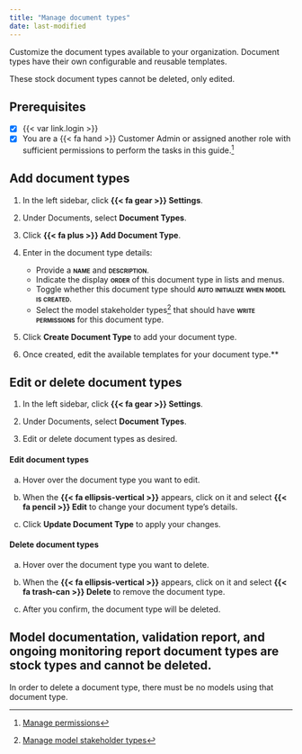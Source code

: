```yaml
---
title: "Manage document types"
date: last-modified
---
```


Customize the document types available to your organization. Document types have their own configurable and reusable templates.

::: {.callout title="Model documentation, validation report, and ongoing monitoring report document types are provided by default."} 
These stock document types cannot be deleted, only edited.
:::

::: {.attn}

## Prerequisites

- [x] {{< var link.login >}}
- [x] You are a [{{< fa hand >}} Customer Admin]{.bubble} or assigned another role with sufficient permissions to perform the tasks in this guide.[^1] 

:::

## Add document types

1. In the left sidebar, click **{{< fa gear >}} Settings**.

2. Under Documents, select **Document Types**.

3. Click **{{< fa plus >}} Add Document Type**.

4. Enter in the document type details: 

    - Provide a **[name]{.smallcaps}** and **[description]{.smallcaps}**.
    - Indicate the display **[order]{.smallcaps}** of this document type in lists and menus.
    - Toggle whether this document type should **[auto initialize when model is created]{.smallcaps}**.
    - Select the model stakeholder types[^2] that should have **[write permissions]{.smallcaps}** for this document type.

5. Click **Create Document Type** to add your document type.

6. Once created, edit the available templates for your document type.**

## Edit or delete document types

1. In the left sidebar, click **{{< fa gear >}} Settings**.

2. Under Documents, select **Document Types**.

3. Edit or delete document types as desired.

::: {.panel-tabset}

#### Edit document types

a. Hover over the document type you want to edit.

b. When the **{{< fa ellipsis-vertical >}}** appears, click on it and select **{{< fa pencil >}} Edit** to change your document type's details.

c. Click **Update Document Type** to apply your changes.

#### Delete document types

a. Hover over the document type you want to delete.

b. When the **{{< fa ellipsis-vertical >}}** appears, click on it and select [**{{< fa trash-can >}} Delete**]{.red} to remove the document type.

c. After you confirm, the document type will be deleted.

::: {.callout-important}
## Model documentation, validation report, and ongoing monitoring report document types are stock types and cannot be deleted.

In order to delete a document type, there must be no models using that document type.

:::

:::

<!-- FOOTNOTES -->

[^1]: [Manage permissions](/guide/configuration/manage-permissions.qmd)

[^2]: [Manage model stakeholder types](/guide/configuration/manage-model-stakeholder-types.qmd)




